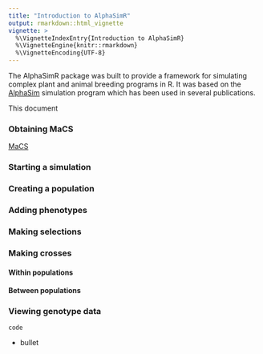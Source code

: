 ```yaml
---
title: "Introduction to AlphaSimR"
output: rmarkdown::html_vignette
vignette: >
  %\VignetteIndexEntry{Introduction to AlphaSimR}
  %\VignetteEngine{knitr::rmarkdown}
  %\VignetteEncoding{UTF-8}
---
```


The AlphaSimR package was built to provide a framework for simulating complex plant and animal breeding programs in R. It was based on the [AlphaSim](https://dl.sciencesocieties.org/publications/tpg/articles/0/0/plantgenome2016.02.0013) simulation program which has been used in several publications. 

This document

### Obtaining MaCS

[MaCS](https://github.com/gchen98/macs)

### Starting a simulation

### Creating a population

### Adding phenotypes

### Making selections

### Making crosses

#### Within populations

#### Between populations

### Viewing genotype data

`code`

- bullet